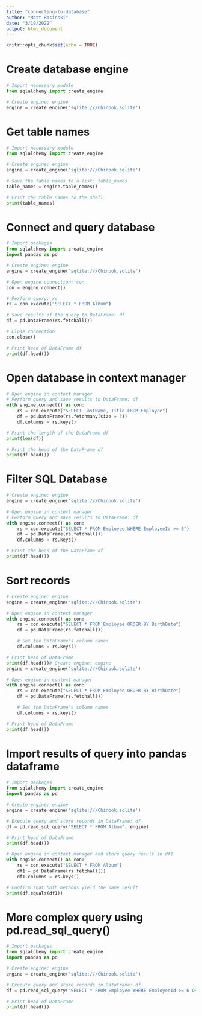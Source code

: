---
title: "connecting-to-database"
author: "Matt Rosinski"
date: "3/19/2022"
output: html_document
---

```{r setup, include=FALSE}
knitr::opts_chunk$set(echo = TRUE)
```

# Create database engine
```{python}
# Import necessary module
from sqlalchemy import create_engine

# Create engine: engine
engine = create_engine('sqlite:///Chinook.sqlite')
```
 
# Get table names
```{python}
# Import necessary module
from sqlalchemy import create_engine

# Create engine: engine
engine = create_engine('sqlite:///Chinook.sqlite')

# Save the table names to a list: table_names
table_names = engine.table_names()

# Print the table names to the shell
print(table_names)
```

# Connect and query database
```{python}
# Import packages
from sqlalchemy import create_engine
import pandas as pd

# Create engine: engine
engine = create_engine('sqlite:///Chinook.sqlite')

# Open engine connection: con
con = engine.connect()

# Perform query: rs
rs = con.execute("SELECT * FROM Album")

# Save results of the query to DataFrame: df
df = pd.DataFrame(rs.fetchall())

# Close connection
con.close()

# Print head of DataFrame df
print(df.head())
```

# Open database in context manager
```{python}
# Open engine in context manager
# Perform query and save results to DataFrame: df
with engine.connect() as con:
    rs = con.execute("SELECT LastName, Title FROM Employee")
    df = pd.DataFrame(rs.fetchmany(size = 3))
    df.columns = rs.keys()

# Print the length of the DataFrame df
print(len(df))

# Print the head of the DataFrame df
print(df.head())
```

# Filter SQL Database
```{python}
# Create engine: engine
engine = create_engine('sqlite:///Chinook.sqlite')

# Open engine in context manager
# Perform query and save results to DataFrame: df
with engine.connect() as con:
    rs = con.execute("SELECT * FROM Employee WHERE EmployeeId >= 6")
    df = pd.DataFrame(rs.fetchall())
    df.columns = rs.keys()

# Print the head of the DataFrame df
print(df.head())
```

# Sort records
```{python}
# Create engine: engine
engine = create_engine('sqlite:///Chinook.sqlite')

# Open engine in context manager
with engine.connect() as con:
    rs = con.execute("SELECT * FROM Employee ORDER BY BirthDate")
    df = pd.DataFrame(rs.fetchall())

    # Set the DataFrame's column names
    df.columns = rs.keys()

# Print head of DataFrame
print(df.head())# Create engine: engine
engine = create_engine('sqlite:///Chinook.sqlite')

# Open engine in context manager
with engine.connect() as con:
    rs = con.execute("SELECT * FROM Employee ORDER BY BirthDate")
    df = pd.DataFrame(rs.fetchall())

    # Set the DataFrame's column names
    df.columns = rs.keys()

# Print head of DataFrame
print(df.head())
```

# Import results of query into pandas dataframe
```{python}
# Import packages
from sqlalchemy import create_engine
import pandas as pd

# Create engine: engine
engine = create_engine('sqlite:///Chinook.sqlite')

# Execute query and store records in DataFrame: df
df = pd.read_sql_query("SELECT * FROM Album", engine)

# Print head of DataFrame
print(df.head())

# Open engine in context manager and store query result in df1
with engine.connect() as con:
    rs = con.execute("SELECT * FROM Album")
    df1 = pd.DataFrame(rs.fetchall())
    df1.columns = rs.keys()

# Confirm that both methods yield the same result
print(df.equals(df1))
```

# More complex query using pd.read_sql_query()
```{python}
# Import packages
from sqlalchemy import create_engine
import pandas as pd

# Create engine: engine
engine = create_engine('sqlite:///Chinook.sqlite')

# Execute query and store records in DataFrame: df
df = pd.read_sql_query("SELECT * FROM Employee WHERE EmployeeId >= 6 ORDER BY BirthDate", engine)

# Print head of DataFrame
print(df.head())
```

